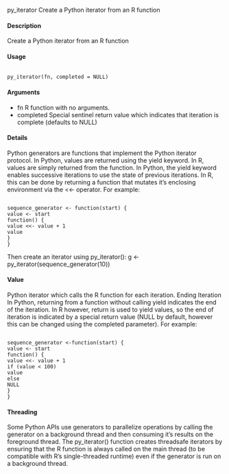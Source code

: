 py_iterator Create a Python iterator from an R function

#### Description 

Create a Python iterator from an R function

#### Usage
<pre><code>
py_iterator(fn, completed = NULL)
</code></pre>

#### Arguments
* fn R function with no arguments.
* completed Special sentinel return value which indicates that iteration is complete (defaults to NULL)

#### Details
Python generators are functions that implement the Python iterator protocol. In Python, values are
returned using the yield keyword. In R, values are simply returned from the function.
In Python, the yield keyword enables successive iterations to use the state of previous iterations.
In R, this can be done by returning a function that mutates it’s enclosing environment via the <<-
operator. For example:
<pre><code>
sequence_generator <- function(start) {
value <- start
function() {
value <<- value + 1
value
}
}
</code></pre>
Then create an iterator using py_iterator():
g <- py_iterator(sequence_generator(10))

#### Value
Python iterator which calls the R function for each iteration.
Ending Iteration
In Python, returning from a function without calling yield indicates the end of the iteration. In R
however, return is used to yield values, so the end of iteration is indicated by a special return value
(NULL by default, however this can be changed using the completed parameter). For example:
<pre><code>
sequence_generator <-function(start) {
value <- start
function() {
value <<- value + 1
if (value < 100)
value
else
NULL
}
}
</code></pre>

#### Threading
Some Python APIs use generators to parallelize operations by calling the generator on a background
thread and then consuming it’s results on the foreground thread. The py_iterator() function
creates threadsafe iterators by ensuring that the R function is always called on the main thread (to
be compatible with R’s single-threaded runtime) even if the generator is run on a background thread.
